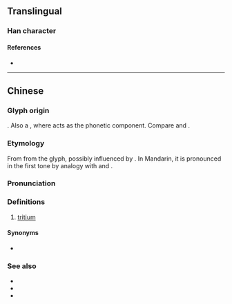 {{character info}}
==Translingual==

===Han character===
{{Han char|rn=84|rad=气|as=03|sn=7|four=80217|canj=ONLLL|ids=⿹气川}}

====References====
* {{Han ref|kx=0599.041|hdz=32010.080|uh=6C1A|ud=27674|bh=CB4A|bd=52042}}

----

==Chinese==
{{zh-forms}}

===Glyph origin===
{{Han etym}}
{{Han compound|气|t1=gas|川|t2=three|ls=ic}}. Also a {{liushu|psc|nocap=y}}, where {{zh-l|川}} acts as the phonetic component. Compare {{zh-l|*氘|deuterium}} and {{zh-l|*氚|tritium}}.

===Etymology===
From {{zh-l|川}} from the glyph, possibly influenced by {{cog|NL.|tritium}}. In Mandarin, it is pronounced in the first tone by analogy with {{zh-l|氕|protium}} and {{zh-l|氘|deuterium}}.

===Pronunciation===
{{zh-pron
|m=chuān
|c=cyun1
|h=pfs=
|md=
|mn=
|w=
|cat=n
}}

===Definitions===
{{zh-hanzi}}

# [[tritium]]

====Synonyms====
* {{zh-l|超重氫}}

===See also===
* {{zh-l|氕|protium}}
* {{zh-l|氘|deuterium}}
* {{zh-l|氫|hydrogen}}

{{zh-cat|Three}}
